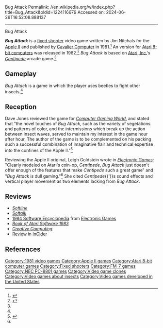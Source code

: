 Bug Attack
Permalink: //en.wikipedia.org/w/index.php?title=Bug_Attack&oldid=1224116679
Accessed on: 2024-06-26T16:52:08.888137



------
Bug Attack
{{Short description|1982 video game}}
{{Infobox video game
| title = Bug Attack
| image = Bug Attack.jpg
| alt = 
| caption = 
| developer = Jim Nitchals
| publisher = [[Cavalier Computer]]
| series = 
| platforms = [[Apple II]], [[Atari 8-bit]]
| released = '''1981:''' Apple<br>'''1982:''' Atari
| genre = [[Fixed shooter]]
| modes = 
}}

'''''Bug Attack''''' is a [[fixed shooter]] video game written by Jim Nitchals for the [[Apple II]] and published by [[Cavalier Computer]] in 1981.<ref name="giantlist">{{cite web |last1=Hague |first1=James |title=The Giant List of Classic Game Programmers |url=https://dadgum.com/giantlist/}}</ref> An version for [[Atari 8-bit computers]] was released in 1982.<ref>{{cite web |title=Bug Attack |url=http://www.atarimania.com/game-atari-400-800-xl-xe-bug-attack_816.html |website=Atari Mania}}</ref> ''Bug Attack'' is based on [[Atari, Inc.]]'s ''[[Centipede (video game)|Centipede]]'' arcade game.<ref name=eg/>

==Gameplay==
''Bug Attack'' is a game in which the player uses beetles to fight other insects.<ref name="CGW3"/>

==Reception==
Dave Jones reviewed the game for ''[[Computer Gaming World]]'', and stated that "the novel touches of ''Bug Attack'', such as the variety of vegetations and patterns of color, and the intermissions which break up the action between insect waves, served to maintain my interest in the game hour after hour. The author of the game is to be complemented on his packing such a successful combination of imaginative flair and technical expertise into the confines of the Apple II."<ref name="CGW3">{{cite magazine |last=McGrath |first=Richard |title=Bug Attack: A Review |magazine=Computer Gaming World |date=March–April 1982 |volume=1 |issue=3 |pages=34, 38}}</ref>

Reviewing the Apple II original, Leigh Goldstein wrote in ''[[Electronic Games]]'': "Clearly modeled on Atari's coin-op, ''Centipede'', ''Bug Attack'' just doesn't offer enough of the features that make ''Centipede'' such a great game" and "''Bug Attack'' is dull gaming."<ref name=eg/> She cited ''Centipede''{{'}}s sound effects and vertical player movement as two elements lacking from ''Bug Attack''.

==Reviews==
*[http://www.cgwmuseum.org/galleries/issues/softline_1.2.pdf ''Softline'']
*[https://archive.org/details/softalkv2n03nov1981/page/106/mode/2up ''Softalk'']
*[https://archive.org/stream/RetroGameMagazineOneShots/1984%20Software%20Encyclopedia%20%281983%29%20Over%20900%20Descriptions%20and%20Ratings#page/n9/mode/2up 1984 Software Encyclopedia] from [[Electronic Games]]
*[https://archive.org/details/ataribooks-the-book-of-atari-software-1983/page/n93/mode/2up ''Book of Atari Software 1983'']
*[https://archive.org/details/creativecomputing-1982-08/page/n37/mode/2up ''Creative Computing'']
*[https://archive.org/details/InCider198302/page/n129/mode/2up Review] in [[InCider]]

==References==
{{Reflist|refs=
<ref name=eg>{{cite magazine |last1=Goldstein |first1=Leigh |title=Computer Playland: Bug Attack |magazine=Electronic Games |date=May 1982 |volume=1 |issue=3 |page=55 |url=https://archive.org/details/ElectronicGames/Electronic%20Games%20Issue%203%20%28May%201982%29/page/n65/mode/2up}}</ref>
}}

[[Category:1981 video games]]
[[Category:Apple II games]]
[[Category:Atari 8-bit computer games]]
[[Category:Fixed shooters]]
[[Category:FM-7 games]]
[[Category:NEC PC-8801 games]]
[[Category:Video game clones]]
[[Category:Video games about insects]]
[[Category:Video games developed in the United States]]